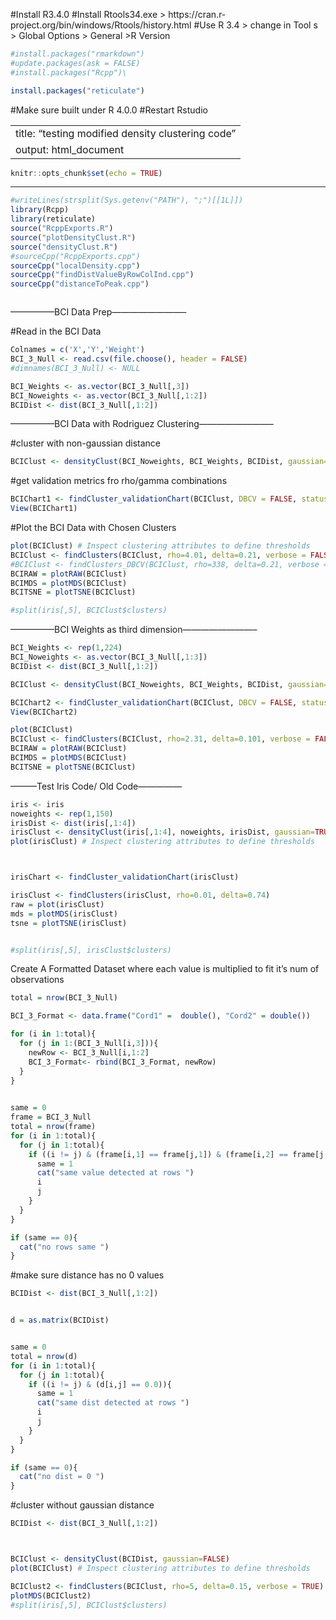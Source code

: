 
#Install R3.4.0
#Install Rtools34.exe > https://cran.r-project.org/bin/windows/Rtools/history.html
#Use R 3.4 > change in Tool s > Global Options > General >R Version
```{r}
#install.packages("rmarkdown")
#update.packages(ask = FALSE)
#install.packages("Rcpp")\

install.packages("reticulate")


```
#Make sure built under R 4.0.0
#Restart Rstudio


---
title: "testing modified density clustering code"
output: html_document
---

```{r setup, include=FALSE}
knitr::opts_chunk$set(echo = TRUE)
```



----------------------------------------------------------------------------------

```{r}

#writeLines(strsplit(Sys.getenv("PATH"), ";")[[1L]])
library(Rcpp)
library(reticulate)
source("RcppExports.R")
source("plotDensityClust.R")
source("densityClust.R")
#sourceCpp("RcppExports.cpp")
sourceCpp("localDensity.cpp")
sourceCpp("findDistValueByRowColInd.cpp")
sourceCpp("distanceToPeak.cpp")
```
```{r}

```

---------------BCI Data Prep--------------------------

#Read in the BCI Data
```{r}
Colnames = c('X','Y','Weight')
BCI_3_Null <- read.csv(file.choose(), header = FALSE)
#dimnames(BCI_3_Null) <- NULL
```

```{r}
BCI_Weights <- as.vector(BCI_3_Null[,3])
BCI_Noweights <- as.vector(BCI_3_Null[,1:2])
BCIDist <- dist(BCI_3_Null[,1:2])
```


---------------BCI Data with Rodriguez Clustering--------------------------

#cluster with non-gaussian distance

```{r}
BCIClust <- densityClust(BCI_Noweights, BCI_Weights, BCIDist, gaussian=TRUE, verbose = TRUE)
```


#get validation metrics fro rho/gamma combinations
```{r}


BCIChart1 <- findCluster_validationChart(BCIClust, DBCV = FALSE, status = FALSE)
View(BCIChart1)
```

#Plot the BCI Data with Chosen Clusters
```{r}


plot(BCIClust) # Inspect clustering attributes to define thresholds
BCIClust <- findClusters(BCIClust, rho=4.01, delta=0.21, verbose = FALSE)
#BCIClust <- findClusters_DBCV(BCIClust, rho=338, delta=0.21, verbose = FALSE)
BCIRAW = plotRAW(BCIClust)
BCIMDS = plotMDS(BCIClust)
BCITSNE = plotTSNE(BCIClust)

#split(iris[,5], BCIClust$clusters)
```











---------------BCI Weights as third dimension--------------------------

```{r}
BCI_Weights <- rep(1,224)
BCI_Noweights <- as.vector(BCI_3_Null[,1:3])
BCIDist <- dist(BCI_3_Null[,1:2])

```


```{r}
BCIClust <- densityClust(BCI_Noweights, BCI_Weights, BCIDist, gaussian=TRUE, verbose = TRUE)
```



```{r}
BCIChart2 <- findCluster_validationChart(BCIClust, DBCV = FALSE, status = FALSE)
View(BCIChart2)
```

```{r}
plot(BCIClust)
BCIClust <- findClusters(BCIClust, rho=2.31, delta=0.101, verbose = FALSE)
BCIRAW = plotRAW(BCIClust)
BCIMDS = plotMDS(BCIClust)
BCITSNE = plotTSNE(BCIClust)
```










---------Test Iris Code/ Old Code---------------



```{r}
iris <- iris
noweights <- rep(1,150)
irisDist <- dist(iris[,1:4])
irisClust <- densityClust(iris[,1:4], noweights, irisDist, gaussian=TRUE)
plot(irisClust) # Inspect clustering attributes to define thresholds




```

```{r}
irisChart <- findCluster_validationChart(irisClust)
```

```{r}
irisClust <- findClusters(irisClust, rho=0.01, delta=0.74)
raw = plot(irisClust)
mds = plotMDS(irisClust)
tsne = plotTSNE(irisClust)


#split(iris[,5], irisClust$clusters)
```


Create A Formatted Dataset where each value is multiplied to fit it's num of observations
```{r}

total = nrow(BCI_3_Null)

BCI_3_Format <- data.frame("Cord1" =  double(), "Cord2" = double())

for (i in 1:total){
  for (j in 1:(BCI_3_Null[i,3])){
    newRow <- BCI_3_Null[i,1:2]
    BCI_3_Format<- rbind(BCI_3_Format, newRow)
  }
}
    
```



```{r}
same = 0
frame = BCI_3_Null
total = nrow(frame)
for (i in 1:total){
  for (j in 1:total){
    if ((i != j) & (frame[i,1] == frame[j,1]) & (frame[i,2] == frame[j,2])){
      same = 1
      cat("same value detected at rows ")
      i
      j
    }
  }
}

if (same == 0){
  cat("no rows same ")
}
```

#make sure distance has no 0 values
```{r}
BCIDist <- dist(BCI_3_Null[,1:2])


d = as.matrix(BCIDist)


same = 0
total = nrow(d)
for (i in 1:total){
  for (j in 1:total){
    if ((i != j) & (d[i,j] == 0.0)){
      same = 1
      cat("same dist detected at rows ")
      i
      j
    }
  }
}

if (same == 0){
  cat("no dist = 0 ")
}
```



#cluster without gaussian distance
```{r}
BCIDist <- dist(BCI_3_Null[,1:2])



BCIClust <- densityClust(BCIDist, gaussian=FALSE)
plot(BCIClust) # Inspect clustering attributes to define thresholds

BCIClust2 <- findClusters(BCIClust, rho=5, delta=0.15, verbose = TRUE)
plotMDS(BCIClust2)
#split(iris[,5], BCIClust$clusters)

```



